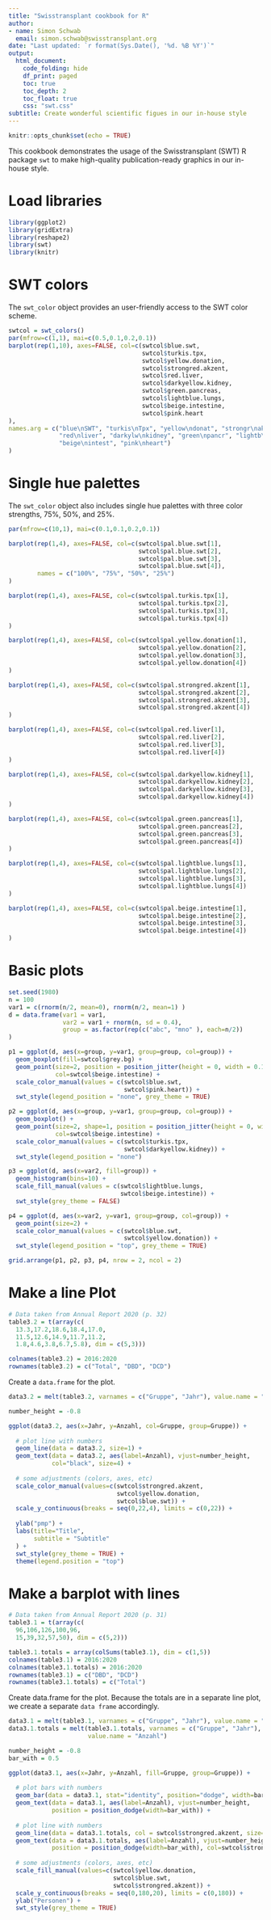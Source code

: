 ```yaml
---
title: "Swisstransplant cookbook for R"
author:
- name: Simon Schwab
  email: simon.schwab@swisstransplant.org
date: "Last updated: `r format(Sys.Date(), '%d. %B %Y')`"
output: 
  html_document:
    code_folding: hide
    df_print: paged
    toc: true
    toc_depth: 2
    toc_float: true
    css: "swt.css"
subtitle: Create wonderful scientific figues in our in-house style
---
```


```r
knitr::opts_chunk$set(echo = TRUE)
```

This cookbook demonstrates the usage of the Swisstransplant (SWT) R package `swt`
to make high-quality publication-ready graphics in our in-house style.

# Load libraries
```r
library(ggplot2)
library(gridExtra)
library(reshape2)
library(swt)
library(knitr)
```

# SWT colors

The `swt_color` object provides an user-friendly access to the SWT
color scheme.

```r
swtcol = swt_colors()
par(mfrow=c(1,1), mai=c(0.5,0.1,0.2,0.1))
barplot(rep(1,10), axes=FALSE, col=c(swtcol$blue.swt,
                                     swtcol$turkis.tpx,
                                     swtcol$yellow.donation, 
                                     swtcol$strongred.akzent,
                                     swtcol$red.liver,
                                     swtcol$darkyellow.kidney,
                                     swtcol$green.pancreas,
                                     swtcol$lightblue.lungs,
                                     swtcol$beige.intestine,
                                     swtcol$pink.heart
),
names.arg = c("blue\nSWT", "turkis\nTpx", "yellow\ndonat", "strongr\nakzent", 
              "red\nliver", "darkylw\nkidney", "green\npancr", "lightb\nlungs",
              "beige\nintest", "pink\nheart")
)
```

# Single hue palettes

The `swt_color` object also includes single hue palettes with three color strengths, 75%, 50%, and 25%.

```r
par(mfrow=c(10,1), mai=c(0.1,0.1,0.2,0.1))

barplot(rep(1,4), axes=FALSE, col=c(swtcol$pal.blue.swt[1],
                                    swtcol$pal.blue.swt[2],
                                    swtcol$pal.blue.swt[3],
                                    swtcol$pal.blue.swt[4]),
        names = c("100%", "75%", "50%", "25%")
)

barplot(rep(1,4), axes=FALSE, col=c(swtcol$pal.turkis.tpx[1],
                                    swtcol$pal.turkis.tpx[2],
                                    swtcol$pal.turkis.tpx[3],
                                    swtcol$pal.turkis.tpx[4])
)

barplot(rep(1,4), axes=FALSE, col=c(swtcol$pal.yellow.donation[1],
                                    swtcol$pal.yellow.donation[2],
                                    swtcol$pal.yellow.donation[3],
                                    swtcol$pal.yellow.donation[4])
)

barplot(rep(1,4), axes=FALSE, col=c(swtcol$pal.strongred.akzent[1],
                                    swtcol$pal.strongred.akzent[2],
                                    swtcol$pal.strongred.akzent[3],
                                    swtcol$pal.strongred.akzent[4])
)

barplot(rep(1,4), axes=FALSE, col=c(swtcol$pal.red.liver[1],
                                    swtcol$pal.red.liver[2],
                                    swtcol$pal.red.liver[3],
                                    swtcol$pal.red.liver[4])
)

barplot(rep(1,4), axes=FALSE, col=c(swtcol$pal.darkyellow.kidney[1],
                                    swtcol$pal.darkyellow.kidney[2],
                                    swtcol$pal.darkyellow.kidney[3],
                                    swtcol$pal.darkyellow.kidney[4])
)

barplot(rep(1,4), axes=FALSE, col=c(swtcol$pal.green.pancreas[1],
                                    swtcol$pal.green.pancreas[2],
                                    swtcol$pal.green.pancreas[3],
                                    swtcol$pal.green.pancreas[4])
)

barplot(rep(1,4), axes=FALSE, col=c(swtcol$pal.lightblue.lungs[1],
                                    swtcol$pal.lightblue.lungs[2],
                                    swtcol$pal.lightblue.lungs[3],
                                    swtcol$pal.lightblue.lungs[4])
)

barplot(rep(1,4), axes=FALSE, col=c(swtcol$pal.beige.intestine[1],
                                    swtcol$pal.beige.intestine[2],
                                    swtcol$pal.beige.intestine[3],
                                    swtcol$pal.beige.intestine[4])
)
```


# Basic plots

```r
set.seed(1980)
n = 100
var1 = c(rnorm(n/2, mean=0), rnorm(n/2, mean=1) )
d = data.frame(var1 = var1,
               var2 = var1 + rnorm(n, sd = 0.4),
               group = as.factor(rep(c("abc", "mno" ), each=n/2))
)

p1 = ggplot(d, aes(x=group, y=var1, group=group, col=group)) + 
  geom_boxplot(fill=swtcol$grey.bg) + 
  geom_point(size=2, position = position_jitter(height = 0, width = 0.15),
             col=swtcol$beige.intestine) +
  scale_color_manual(values = c(swtcol$blue.swt,
                                swtcol$pink.heart)) +
  swt_style(legend_position = "none", grey_theme = TRUE)

p2 = ggplot(d, aes(x=group, y=var1, group=group, col=group)) + 
  geom_boxplot() + 
  geom_point(size=2, shape=1, position = position_jitter(height = 0, width = 0.15),
             col=swtcol$beige.intestine) +
  scale_color_manual(values = c(swtcol$turkis.tpx,
                                swtcol$darkyellow.kidney)) +
  swt_style(legend_position = "none")

p3 = ggplot(d, aes(x=var2, fill=group)) + 
  geom_histogram(bins=10) +
  scale_fill_manual(values = c(swtcol$lightblue.lungs,
                               swtcol$beige.intestine)) +
  swt_style(grey_theme = FALSE)

p4 = ggplot(d, aes(x=var2, y=var1, group=group, col=group)) + 
  geom_point(size=2) +
  scale_color_manual(values = c(swtcol$blue.swt,
                                swtcol$yellow.donation)) +
  swt_style(legend_position = "top", grey_theme = TRUE)

grid.arrange(p1, p2, p3, p4, nrow = 2, ncol = 2)
```


# Make a line Plot

```r
# Data taken from Annual Report 2020 (p. 32)
table3.2 = t(array(c(
  13.3,17.2,18.6,18.4,17.0,
  11.5,12.6,14.9,11.7,11.2,
  1.8,4.6,3.8,6.7,5.8), dim = c(5,3)))

colnames(table3.2) = 2016:2020
rownames(table3.2) = c("Total", "DBD", "DCD")
```

Create a `data.frame` for the plot.
```r
data3.2 = melt(table3.2, varnames = c("Gruppe", "Jahr"), value.name = "Anzahl")
```

```r
number_height = -0.8

ggplot(data3.2, aes(x=Jahr, y=Anzahl, col=Gruppe, group=Gruppe)) +
  
  # plot line with numbers
  geom_line(data = data3.2, size=1) +
  geom_text(data = data3.2, aes(label=Anzahl), vjust=number_height,
            col="black", size=4) +
  
  # some adjustments (colors, axes, etc)
  scale_color_manual(values=c(swtcol$strongred.akzent,
                              swtcol$yellow.donation,
                              swtcol$blue.swt)) +
  scale_y_continuous(breaks = seq(0,22,4), limits = c(0,22)) +
  
  ylab("pmp") +
  labs(title="Title",
       subtitle = "Subtitle"
  ) +
  swt_style(grey_theme = TRUE) +
  theme(legend.position = "top")
``` 

# Make a barplot with lines

```r
# Data taken from Annual Report 2020 (p. 31)
table3.1 = t(array(c(
  96,106,126,100,96,
  15,39,32,57,50), dim = c(5,2)))

table3.1.totals = array(colSums(table3.1), dim = c(1,5))
colnames(table3.1) = 2016:2020
colnames(table3.1.totals) = 2016:2020
rownames(table3.1) = c("DBD", "DCD")
rownames(table3.1.totals) = c("Total")
```

Create data.frame for the plot. Because the totals are in a separate line plot, we
create a separate `data frame` accordingly.
```r
data3.1 = melt(table3.1, varnames = c("Gruppe", "Jahr"), value.name = "Anzahl")
data3.1.totals = melt(table3.1.totals, varnames = c("Gruppe", "Jahr"),
                      value.name = "Anzahl")
```

```r
number_height = -0.8
bar_with = 0.5

ggplot(data3.1, aes(x=Jahr, y=Anzahl, fill=Gruppe, group=Gruppe)) +
  
  # plot bars with numbers
  geom_bar(data = data3.1, stat="identity", position="dodge", width=bar_with) +
  geom_text(data = data3.1, aes(label=Anzahl), vjust=number_height,
            position = position_dodge(width=bar_with)) +
  
  # plot line with numbers
  geom_line(data = data3.1.totals, col = swtcol$strongred.akzent, size=1) +
  geom_text(data = data3.1.totals, aes(label=Anzahl), vjust=number_height,
            position = position_dodge(width=bar_with), col=swtcol$strongred.akzent) +
  
  # some adjustments (colors, axes, etc)
  scale_fill_manual(values=c(swtcol$yellow.donation, 
                             swtcol$blue.swt,
                             swtcol$strongred.akzent)) +
  scale_y_continuous(breaks = seq(0,180,20), limits = c(0,180)) +
  ylab("Personen") +
  swt_style(grey_theme = TRUE) 

``` 
